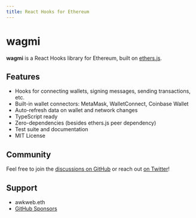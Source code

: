 ```yaml
---
title: React Hooks for Ethereum
---
```


# wagmi

**wagmi** is a React Hooks library for Ethereum, built on [ethers.js](https://github.com/ethers-io/ethers.js).

## Features

- Hooks for connecting wallets, signing messages, sending transactions, etc.
- Built-in wallet connectors: MetaMask, WalletConnect, Coinbase Wallet
- Auto-refresh data on wallet and network changes
- TypeScript ready
- Zero-dependencies (besides ethers.js peer dependency)
- Test suite and documentation
- MIT License

## Community

Feel free to join the [discussions on GitHub](https://github.com/tmm/wagmi/discussions) or reach out [on Twitter](https://twitter.com/awkweb)!

## Support

- awkweb.eth
- [GitHub Sponsors](https://github.com/sponsors/tmm)
